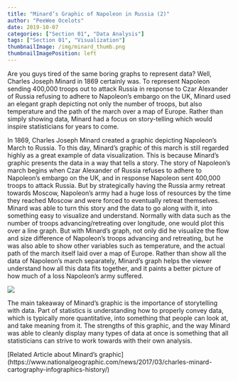 ```yaml
---
title: "Minard’s Graphic of Napoleon in Russia (2)"
author: "PeeWee Ocelots"
date: 2019-10-07
categories: ["Section 01", "Data Analysis"]
tags: ["Section 01", "Visualization"]
thumbnailImage: /img/minard_thumb.png
thumbnailImagePosition: left
---
```


Are you guys tired of the same boring graphs to represent data? Well, Charles Joseph Minard in 1869 certainly was. To represent Napoleon sending 400,000 troops out to attack Russia in response to Czar Alexander of Russia refusing to adhere to Napoleon’s embargo on the UK, Minard used an elegant graph depicting not only the number of troops, but also temperature and the path of the march over a map of Europe. Rather than simply showing data, Minard had a focus on story-telling which would inspire statisticians for years to come. 

<!--more-->

In 1869, Charles Joseph Minard created a graphic depicting Napoleon’s March to Russia. To this day, Minard’s graphic of this march is still regarded highly as a great example of data visualization. This is because Minard’s graphic presents the data in a way that tells a story. The story of Napoleon’s march begins when Czar Alexander of Russia refuses to adhere to Napoleon’s embargo on the UK, and in response Napoleon sent 400,000 troops to attack Russia. But by strategically having the Russia army retreat towards Moscow, Napoleon’s army had a huge loss of resources by the time they reached Moscow and were forced to eventually retreat themselves. 
Minard was able to turn this story and the data to go along with it, into something easy to visualize and understand. Normally with data such as the number of troops advancing/retreating over longitude, one would plot this over a line graph. But with Minard’s graph, not only did he visualize the flow and size difference of Napoleon’s troops advancing and retreating, but he was also able to show other variables such as temperature, and the actual path of the march itself laid over a map of Europe. Rather than show all the data of Napoleon’s march separately, Minard’s graph helps the viewer understand how all this data fits together, and it paints a better picture of how much of a loss Napoleon’s army suffered. 

![](/img/minard.png)

The main takeaway of Minard’s graphic is the importance of storytelling with data. Part of statistics is understanding how to properly convey data, which is typically more quantitative, into something that people can look at, and take meaning from it. The strengths of this graphic, and the way Minard was able to cleanly display many types of data at once is something that all statisticians can strive to work towards with their own analysis.

[Related Article about Minard’s graphic] (https://www.nationalgeographic.com/news/2017/03/charles-minard-cartography-infographics-history/) 
